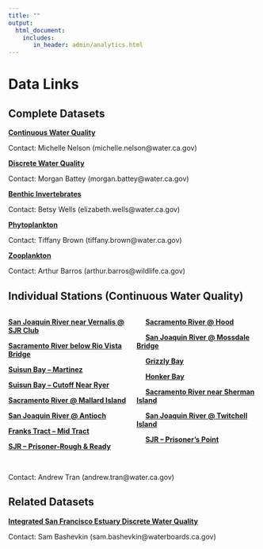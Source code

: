 ```yaml
---
title: ""
output: 
  html_document:
    includes:
       in_header: admin/analytics.html
---
```


# Data Links {#data-links}

## Complete Datasets {.unlisted .unnumbered}
[**Continuous Water Quality**](https://portal.edirepository.org/nis/mapbrowse?packageid=edi.1177.2)

Contact: Michelle Nelson (michelle.nelson@water.ca.gov)

[**Discrete Water Quality**](https://portal.edirepository.org/nis/mapbrowse?scope=edi&identifier=458&revision=7)

Contact: Morgan Battey (morgan.battey@water.ca.gov)

[**Benthic Invertebrates**](https://portal.edirepository.org/nis/mapbrowse?packageid=edi.1036.2)

Contact: Betsy Wells (elizabeth.wells@water.ca.gov)

[**Phytoplankton**](https://portal.edirepository.org/nis/mapbrowse?packageid=edi.1320.3)

Contact: Tiffany Brown (tiffany.brown@water.ca.gov)

[**Zooplankton**](https://portal.edirepository.org/nis/mapbrowse?scope=edi&identifier=522&revision=11)

Contact: Arthur Barros (arthur.barros@wildlife.ca.gov)

## Individual Stations (Continuous Water Quality) {.unlisted .unnumbered}
:::: {style="display: flex;"}

::: {}
[**San Joaquin River near Vernalis @ SJR Club**](https://cdec.water.ca.gov/dynamicapp/QueryF?s=SJR)  

[**Sacramento River below Rio Vista Bridge**](https://cdec.water.ca.gov/dynamicapp/QueryF?s=RVB)

[**Suisun Bay – Martinez**](https://cdec.water.ca.gov/dynamicapp/QueryF?s=MRZ)

[**Suisun Bay – Cutoff Near Ryer**](https://cdec.water.ca.gov/dynamicapp/QueryF?s=RYC)

[**Sacramento River @ Mallard Island**](https://cdec.water.ca.gov/dynamicapp/QueryF?s=MAL)

[**San Joaquin River @ Antioch**](https://cdec.water.ca.gov/dynamicapp/QueryF?s=ANH)

[**Franks Tract – Mid Tract**](https://cdec.water.ca.gov/dynamicapp/QueryF?s=FRK)

[**SJR – Prisoner-Rough & Ready**](https://cdec.water.ca.gov/dynamicapp/QueryF?s=RRI) 
:::

::: {}
&emsp;&nbsp;[**Sacramento River @ Hood**](https://cdec.water.ca.gov/dynamicapp/QueryF?s=SRH)

&emsp;&nbsp;[**San Joaquin River @ Mossdale Bridge**](https://cdec.water.ca.gov/dynamicapp/QueryF?s=MSD)

&emsp;&nbsp;[**Grizzly Bay**](https://cdec.water.ca.gov/dynamicapp/QueryF?s=GZL)

&emsp;&nbsp;[**Honker Bay**](https://cdec.water.ca.gov/dynamicapp/QueryF?s=HON)

&emsp;&nbsp;[**Sacramento River near Sherman Island**](https://cdec.water.ca.gov/dynamicapp/QueryF?s=SSI)

&emsp;&nbsp;[**San Joaquin River @ Twitchell Island**](https://cdec.water.ca.gov/dynamicapp/QueryF?s=TWI)

&emsp;&nbsp;[**SJR – Prisoner's Point**](https://cdec.water.ca.gov/dynamicapp/QueryF?s=PPT)
:::

::::
<br>
Contact: Andrew Tran (andrew.tran@water.ca.gov)

## Related Datasets {.unlisted .unnumbered}
[**Integrated San Francisco Estuary Discrete Water Quality**](https://portal.edirepository.org/nis/mapbrowse?scope=edi&identifier=731)

Contact: Sam Bashevkin (sam.bashevkin@waterboards.ca.gov)
